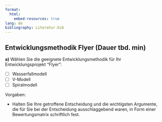 ```yaml
---
format:
  html:
    embed-resources: true
lang: de
bibliography: Literatur.bib
---
```


<!--
title: "DEB3 Produktentwicklung 1"
resource-path: ["../images"]
format:
  html:
    embed-resources: true

author:
  - name: "Christian Anders"
    roles: "Dozent"
    email: christian.anders@hs-esslingen.de
    affiliation: 
      - name: "Hochschule Esslingen"
        department: "Wirtschaft & Technik"
        group: "Digital Engineering (DEB)"
        city: "Esslingen am Neckar"
        postal-code: 73728
        country: "Deutschland"
        url: https://www.hs-esslingen.de/
abstract: > 
  Skript zur Vorlesung und Labor *"Produktentwicklung 1"* für den Studiengang Digital Engineering DEB3 im Wintersemester 2024/2025
keywords:
  - Produktentwicklung
  - Ideenfindung
  - Konzeptentwicklung
  - Labor
  - Flyer
  - Gantt-Diagramm
copyright: 
  holder: Christian Anders
  year: 2024
lang: de
bibliography: Literatur.bib
date: last-modified
toc: false
number-sections: false
scrollable: true
toc-location: right-body
cap-location: bottom
number-offset: 0
link-external-icon: true
link-external-newwindow: true
-->

<!-- 
::: {.callout-warning}
## WARNING!
**THIS DOCUMENT IS STILL WORK IN PROGRESS!!!**
:::
-->

<!-- -------------------------------------------------------------------------

                       LABOR "FLYER" AUFGABE LASTENEHFT FLYER

-------------------------------------------------------------------------- -->

::: {.callout-note}
## Entwicklungsmethodik Flyer (Dauer tbd. min)

**a)** Wählen Sie die geeignete Entwicklungsmethodik für Ihr Entwicklungsprojekt "Flyer":

 - [ ] Wasserfallmodell
 - [ ] V-Modell
 - [ ] Spiralmodell

Vorgaben:

- Halten Sie Ihre getroffene Entscheidung und die wichtigsten Argumente, die für Sie bei der Entscheidung ausschlaggebend waren, in Form einer Bewertungsmatrix schriftlich fest.


<!--
Leitfragen:

- Ist die Spezifikation für Sie verständlich? 
- Haben Sie ein klares Bild davon, welche Anforderungen der zu bauende Papierflieger zu erfüllen hat?
- Haben Sie z.B. eine Vorstellung davon, wie groß der Papierflieger sein soll? 
- Welche Ressourcen zum Bau des Papierfliegers verwendet werden sollen? 
- Welche Abnahmekriterien erfüllt sein müssen um den Papierflieger als Erfolg zu werten?
-->
:::